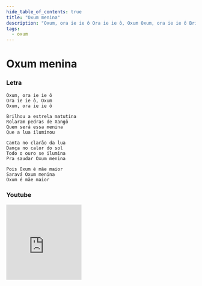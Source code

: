 ```yaml
---
hide_table_of_contents: true
title: "Oxum menina"
description: "Oxum, ora ie ie ô Ora ie ie ô, Oxum Oxum, ora ie ie ô Brilhou a estrela matutina Rolaram pedras de Xangô Quem será essa menina Que a lua iluminou Canta no clarão da lua Dança no calor do sol Todo o ouro se ilumina Pra saudar Oxum menina Pois Oxum é mãe maior Saravá Oxum menina Oxum é mãe maior"
tags:
  - oxum
---
```


# Oxum menina

### Letra

```text
Oxum, ora ie ie ô
Ora ie ie ô, Oxum
Oxum, ora ie ie ô

Brilhou a estrela matutina
Rolaram pedras de Xangô
Quem será essa menina
Que a lua iluminou

Canta no clarão da lua
Dança no calor do sol
Todo o ouro se ilumina
Pra saudar Oxum menina

Pois Oxum é mãe maior
Saravá Oxum menina
Oxum é mãe maior
```

### Youtube

<iframe
  width="200"
  height="200"
  src="https://www.youtube.com/embed/o6WiFvt2Sa4"
  title="YouTube video player"
  frameborder="0"
  allow="accelerometer; autoplay; clipboard-write; encrypted-media; gyroscope; picture-in-picture; web-share"
  referrerpolicy="strict-origin-when-cross-origin"
  allowfullscreen
></iframe>